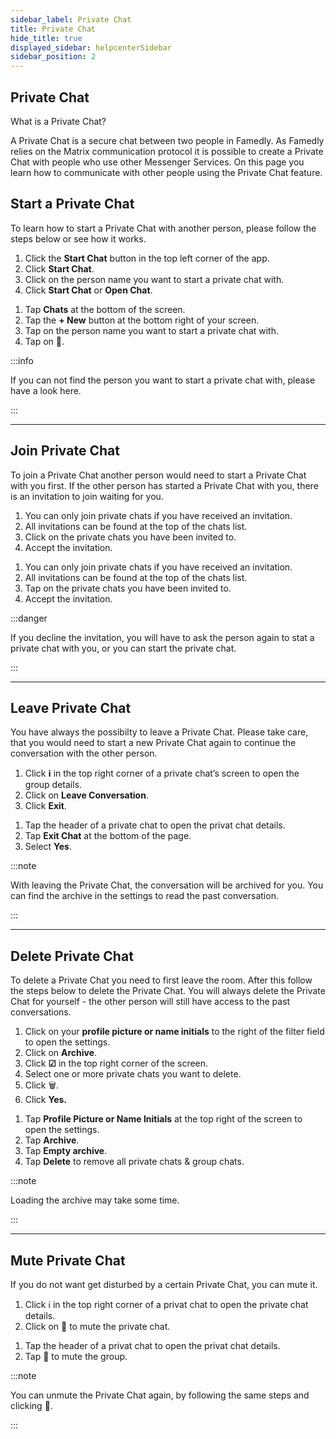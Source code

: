 ```yaml
---
sidebar_label: Private Chat
title: Private Chat
hide_title: true
displayed_sidebar: helpcenterSidebar
sidebar_position: 2
---
```




<div class="hero hero--primary">
  <div class="container">
    <h2 class="hero__title">Private Chat</h2>
    <p class="hero__subtitle">What is a Private Chat?</p>
    <p>A Private Chat is a secure chat between two people in Famedly. As Famedly relies on the Matrix communication protocol it is possible to create a Private Chat with people who use other Messenger Services. On this page you learn how to communicate with other people using the Private Chat feature.</p>
  </div>
</div>

## Start a Private Chat

To learn how to start a Private Chat with another person, please follow the steps below or see how it works.

<Tabs>
  <TabItem value="desktop" label="Desktop" default>
  <ol>
    <li>Click the <b>Start Chat</b> button in the top left corner of the app.</li>
    <li>Click <b>Start Chat</b>.</li>
    <li>Click on the person name you want to start a private chat with.</li>
    <li>Click <b>Start Chat</b> or <b>Open Chat</b>.</li>
  </ol>
  </TabItem>
  <TabItem value="mobile" label="Mobile">
  <ol>
    <li>Tap <b>Chats</b> at the bottom of the screen.</li>
    <li>Tap the <b>+ New</b> button at the bottom right of your screen.</li>
    <li>Tap on the person name you want to start a private chat with.</li>
    <li>Tap on <b>💬</b>.</li>
  </ol>
  </TabItem>
</Tabs>

:::info

If you can not find the person you want to start a private chat with, please have a look here.

:::

---

## Join Private Chat

To join a Private Chat another person would need to start a Private Chat with you first. If the other person has started a Private Chat with you, there is an invitation to join waiting for you.

<Tabs>
  <TabItem value="desktop" label="Desktop" default>
  <ol>
    <li>You can only join private chats if you have received an invitation.</li>
    <li>All invitations can be found at the top of the chats list.</li>
    <li>Click on the private chats you have been invited to.</li>
    <li>Accept the invitation.</li>
  </ol>
  </TabItem>
  <TabItem value="mobile" label="Mobile">
  <ol>
    <li>You can only join private chats if you have received an invitation.</li>
    <li>All invitations can be found at the top of the chats list.</li>
    <li>Tap on the private chats you have been invited to.</li>
    <li>Accept the invitation.</li>
  </ol>
  </TabItem>
</Tabs>

:::danger

If you decline the invitation, you will have to ask the person again to stat a private chat with you, or you can start the private chat.

:::

---

## Leave Private Chat

You have always the possibilty to leave a Private Chat. Please take care, that you would need to start a new Private Chat again to continue the conversation with the other person.

<Tabs>
  <TabItem value="desktop" label="Desktop" default>
  <ol>
    <li>Click <b>ℹ</b> in the top right corner of a private chat’s screen to open the group details.</li>
    <li>Click on <b>Leave Conversation</b>.</li>
    <li>Click <b>Exit</b>.</li>
  </ol>
  </TabItem>
  <TabItem value="mobile" label="Mobile">
  <ol>
    <li>Tap the header of a private chat to open the privat chat details.</li>
    <li>Tap <b>Exit Chat</b> at the bottom of the page.</li>
    <li>Select <b>Yes</b>.</li>
  </ol>
  </TabItem>
</Tabs>

:::note

With leaving the Private Chat, the conversation will be archived for you. You can find the archive in the settings to read the past conversation.

:::

---

## Delete Private Chat

To delete a Private Chat you need to first leave the room. After this follow the steps below to delete the Private Chat. You will always delete the Private Chat for yourself - the other person will still have access to the past conversations.

<Tabs>
  <TabItem value="desktop" label="Desktop" default>
  <ol>
    <li>Click on your <b>profile picture or name initials</b> to the right of the filter field to open the settings.</li>
    <li>Click on <b>Archive</b>.</li>
    <li>Click <b>☑</b> in the top right corner of the screen.</li>
    <li>Select one or more private chats you want to delete.</li>
    <li>Click 🗑.</li>
    <li>Click <b>Yes.</b></li>
  </ol>
  </TabItem>
  <TabItem value="mobile" label="Mobile">
  <ol>
    <li>Tap <b>Profile Picture or Name Initials</b> at the top right of the screen to open the settings.</li>
    <li>Tap <b>Archive</b>.</li>
    <li>Tap <b>Empty archive</b>.</li>
    <li>Tap <b>Delete</b> to remove all private chats & group chats.</li>
  </ol>
  </TabItem>
</Tabs>

:::note

Loading the archive may take some time.

:::

---

## Mute Private Chat

If you do not want get disturbed by a certain Private Chat, you can mute it.

<Tabs>
  <TabItem value="desktop" label="Desktop" default>
  <ol>
    <li>Click ℹ in the top right corner of a privat chat to open the private chat details.</li>
    <li>Click on 🔔 to mute the private chat.</li>
  </ol>
  </TabItem>
  <TabItem value="mobile" label="Mobile">
  <ol>
    <li>Tap the header of a privat chat to open the privat chat details.</li>
    <li>Tap 🔔 to mute the group.</li>
  </ol>
  </TabItem>
</Tabs>

:::note

You can unmute the Private Chat again, by following the same steps and clicking 🔕.

:::
